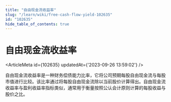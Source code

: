 ```yaml
---
title: "自由现金流收益率"
slug: "/learn/wiki/free-cash-flow-yield-102635"
id: "102635"
hide_table_of_contents: true
---
```



# 自由现金流收益率

<ArticleMeta id={102635} updatedAt={'2023-09-26 13:59:02'} />
<div className='border-solid border-b border-t-0 my-4 border-[var(--ifm-color-gray-300)]' />

自由现金流收益率是一种财务偿债能力比率，它将公司预期每股自由现金流与每股市值进行比较。该比率通过将每股自由现金流除以当前股价计算得出。自由现金流收益率与盈利收益率指标类似，通常用于衡量按照公认会计原则计算的每股收益与股价之比。
